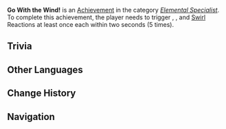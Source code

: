 {{Achievement Infobox
|title        = Go With the Wind!
|id           = 82023
|order id     = 2023
|category     = Elemental Specialist
|description  = Trigger {{Cryo}}, {{Hydro}}, {{Pyro}} and {{Electro}} [[Swirl]] Reactions at least once each within 2s (×5).
|requirements = 
|primogems    = 10
|tracking     = Tracks the number of times these reactions were triggered within 2 seconds.
|topic        = 
|set          = Go With the Wind!
|tier         = 2
|tiers_total  = 3
|tier1        = Go With the Wind! (Tier 1)
|tier2        = Go With the Wind! (Tier 2)
|tier3        = Go With the Wind! (Tier 3)
|prev         = Go With the Wind! (Tier 1)
|next         = Go With the Wind! (Tier 3)
}}
'''Go With the Wind!''' is an [[Achievement]] in the category ''[[Elemental Specialist]]''. To complete this achievement, the player needs to trigger {{Cryo}}, {{Hydro}}, {{Pyro}} and {{Electro}} [[Swirl]] Reactions at least once each within two seconds (5 times).

==Trivia==
{{Transclude|Go With the Wind!|Trivia}}
<!--
==Video Guides==
{{EVT
|video1   = 
|caption1 = 
}}
-->
==Other Languages==
{{Transclude|Go With the Wind!|Other Languages}}

==Change History==
{{Change History|1.0}}
<!--
==References==
{{Reflist}}
-->
==Navigation==
{{Achievement Navbox|Elemental Specialist}}